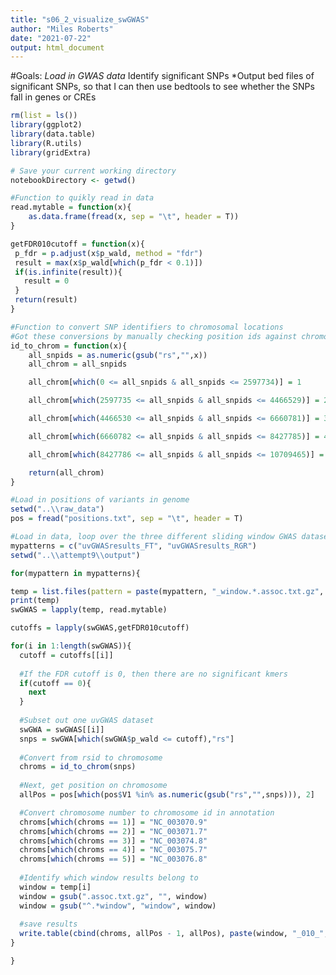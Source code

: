 ---
title: "s06_2_visualize_swGWAS"
author: "Miles Roberts"
date: "2021-07-22"
output: html_document
---

#Goals:
*Load in GWAS data
*Identify significant SNPs
*Output bed files of significant SNPs, so that I can then use bedtools to see whether the SNPs fall in genes or CREs

```{r}
rm(list = ls())
library(ggplot2)
library(data.table)
library(R.utils)
library(gridExtra)

# Save your current working directory
notebookDirectory <- getwd()

#Function to quikly read in data
read.mytable = function(x){
	as.data.frame(fread(x, sep = "\t", header = T))
}

getFDR010cutoff = function(x){
 p_fdr = p.adjust(x$p_wald, method = "fdr")
 result = max(x$p_wald[which(p_fdr < 0.1)])
 if(is.infinite(result)){
   result = 0
 }
 return(result)
}

#Function to convert SNP identifiers to chromosomal locations
#Got these conversions by manually checking position ids against chromosome lengths
id_to_chrom = function(x){
	all_snpids = as.numeric(gsub("rs","",x))
	all_chrom = all_snpids

	all_chrom[which(0 <= all_snpids & all_snpids <= 2597734)] = 1

	all_chrom[which(2597735 <= all_snpids & all_snpids <= 4466529)] = 2

	all_chrom[which(4466530 <= all_snpids & all_snpids <= 6660781)] = 3

	all_chrom[which(6660782 <= all_snpids & all_snpids <= 8427785)] = 4

	all_chrom[which(8427786 <= all_snpids & all_snpids <= 10709465)] = 5

	return(all_chrom)
}

#Load in positions of variants in genome
setwd("..\\raw_data")
pos = fread("positions.txt", sep = "\t", header = T)

#Load in data, loop over the three different sliding window GWAS datasets
mypatterns = c("uvGWASresults_FT", "uvGWASresults_RGR")
setwd("..\\attempt9\\output")

for(mypattern in mypatterns){

temp = list.files(pattern = paste(mypattern, "_window.*.assoc.txt.gz", sep = ""))
print(temp)
swGWAS = lapply(temp, read.mytable)

cutoffs = lapply(swGWAS,getFDR010cutoff)

for(i in 1:length(swGWAS)){
  cutoff = cutoffs[[i]]
  
  #If the FDR cutoff is 0, then there are no significant kmers
  if(cutoff == 0){
    next
  }
  
  #Subset out one uvGWAS dataset
  swGWA = swGWAS[[i]]
  snps = swGWA[which(swGWA$p_wald <= cutoff),"rs"]
  
  #Convert from rsid to chromosome
  chroms = id_to_chrom(snps)
  
  #Next, get position on chromosome
  allPos = pos[which(pos$V1 %in% as.numeric(gsub("rs","",snps))), 2]

  #Convert chromosome number to chromosome id in annotation
  chroms[which(chroms == 1)] = "NC_003070.9"
  chroms[which(chroms == 2)] = "NC_003071.7"
  chroms[which(chroms == 3)] = "NC_003074.8"
  chroms[which(chroms == 4)] = "NC_003075.7"
  chroms[which(chroms == 5)] = "NC_003076.8"
  
  #Identify which window results belong to
  window = temp[i]
  window = gsub(".assoc.txt.gz", "", window)
  window = gsub("^.*window", "window", window)
  
  #save results
  write.table(cbind(chroms, allPos - 1, allPos), paste(window, "_010_", mypattern, ".bed", sep = ""), sep = "\t", quote = F, row.names = F, col.names = F)
}

}
```

